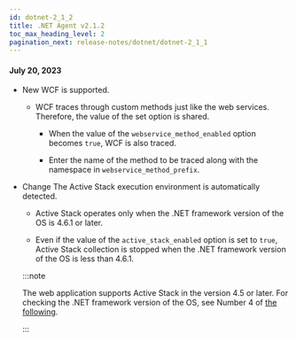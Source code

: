 ```yaml
---
id: dotnet-2_1_2
title: .NET Agent v2.1.2
toc_max_heading_level: 2
pagination_next: release-notes/dotnet/dotnet-2_1_1
---
```


#### July 20, 2023

-   <Status>New</Status> WCF is supported.

    -   WCF traces through custom methods just like the web services. Therefore, the value of the set option is shared.

        -   When the value of the `webservice_method_enabled` option becomes `true`, WCF is also traced.

        -   Enter the name of the method to be traced along with the namespace in `webservice_method_prefix`.

-   <Status>Change</Status> The Active Stack execution environment is automatically detected.

    -   Active Stack operates only when the .NET framework version of the OS is 4.6.1 or later.

    -   Even if the value of the `active_stack_enabled` option is set to `true`, Active Stack collection is stopped when the .NET framework version of the OS is less than 4.6.1.

    :::note

    The web application supports Active Stack in the version 4.5 or later. For checking the .NET framework version of the OS, see Number 4 of [the following](https://docs.whatap.io/dotnet/supported-spec#use-tools).

    :::
